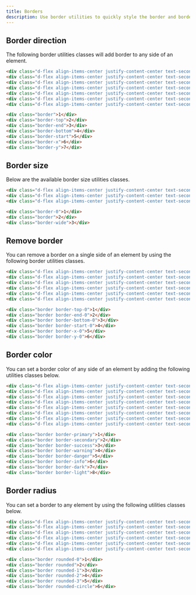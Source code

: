 ```yaml
---
title: Borders
description: Use border utilities to quickly style the border and border-radius of an element. Great for images, buttons, or any other element.
---
```


## Border direction

The following border utilities classes will add border to any side of an element.

```html example centered separated background="white"
<div class="d-flex align-items-center justify-content-center text-secondary w-5 h-5 bg-light border">1</div>
<div class="d-flex align-items-center justify-content-center text-secondary w-5 h-5 bg-light border-top">2</div>
<div class="d-flex align-items-center justify-content-center text-secondary w-5 h-5 bg-light border-end">3</div>
<div class="d-flex align-items-center justify-content-center text-secondary w-5 h-5 bg-light border-bottom">4</div>
<div class="d-flex align-items-center justify-content-center text-secondary w-5 h-5 bg-light border-start">5</div>
<div class="d-flex align-items-center justify-content-center text-secondary w-5 h-5 bg-light border-x">6</div>
<div class="d-flex align-items-center justify-content-center text-secondary w-5 h-5 bg-light border-y">7</div>
```

```html
<div class="border">1</div>
<div class="border-top">2</div>
<div class="border-end">3</div>
<div class="border-bottom">4</div>
<div class="border-start">5</div>
<div class="border-x">6</div>
<div class="border-y">7</div>
```

## Border size

Below are the available border size utilities classes.

```html example centered separated background="white"
<div class="d-flex align-items-center justify-content-center text-secondary w-5 h-5 bg-light border-0">1</div>
<div class="d-flex align-items-center justify-content-center text-secondary w-5 h-5 bg-light border">2</div>
<div class="d-flex align-items-center justify-content-center text-secondary w-5 h-5 bg-light border-wide">3</div>
```

```html
<div class="border-0">1</div>
<div class="border">2</div>
<div class="border-wide">3</div>
```

## Remove border

You can remove a border on a single side of an element by using the following border utilities classes.

```html example centered separated background="white"
<div class="d-flex align-items-center justify-content-center text-secondary w-5 h-5 bg-light border border-top-0">1</div>
<div class="d-flex align-items-center justify-content-center text-secondary w-5 h-5 bg-light border border-end-0">2</div>
<div class="d-flex align-items-center justify-content-center text-secondary w-5 h-5 bg-light border border-bottom-0">3</div>
<div class="d-flex align-items-center justify-content-center text-secondary w-5 h-5 bg-light border border-start-0">4</div>
<div class="d-flex align-items-center justify-content-center text-secondary w-5 h-5 bg-light border border-x-0">5</div>
<div class="d-flex align-items-center justify-content-center text-secondary w-5 h-5 bg-light border border-y-0">6</div>
```

```html
<div class="border border-top-0">1</div>
<div class="border border-end-0">2</div>
<div class="border border-bottom-0">3</div>
<div class="border border-start-0">4</div>
<div class="border border-x-0">5</div>
<div class="border border-y-0">6</div>
```

## Border color

You can set a border color of any side of an element by adding the following utilities classes below.

```html example centered separated background="white"
<div class="d-flex align-items-center justify-content-center text-secondary w-5 h-5 bg-light border border-primary">1</div>
<div class="d-flex align-items-center justify-content-center text-secondary w-5 h-5 bg-light border border-secondary">2</div>
<div class="d-flex align-items-center justify-content-center text-secondary w-5 h-5 bg-light border border-success">3</div>
<div class="d-flex align-items-center justify-content-center text-secondary w-5 h-5 bg-light border border-warning">4</div>
<div class="d-flex align-items-center justify-content-center text-secondary w-5 h-5 bg-light border border-danger">5</div>
<div class="d-flex align-items-center justify-content-center text-secondary w-5 h-5 bg-light border border-info">6</div>
<div class="d-flex align-items-center justify-content-center text-secondary w-5 h-5 bg-light border border-dark">7</div>
<div class="d-flex align-items-center justify-content-center text-secondary w-5 h-5 bg-light border border-light">8</div>
```

```html
<div class="border border-primary">1</div>
<div class="border border-secondary">2</div>
<div class="border border-success">3</div>
<div class="border border-warning">4</div>
<div class="border border-danger">5</div>
<div class="border border-info">6</div>
<div class="border border-dark">7</div>
<div class="border border-light">8</div>
```

## Border radius

You can set a border to any element by using the following utilities classes below.

```html example centered separated background="white"
<div class="d-flex align-items-center justify-content-center text-secondary  w-5 h-5 bg-light border rounded-0">1</div>
<div class="d-flex align-items-center justify-content-center text-secondary  w-5 h-5 bg-light border rounded">2</div>
<div class="d-flex align-items-center justify-content-center text-secondary  w-5 h-5 bg-light border rounded-1">3</div>
<div class="d-flex align-items-center justify-content-center text-secondary  w-5 h-5 bg-light border rounded-2">4</div>
<div class="d-flex align-items-center justify-content-center text-secondary  w-5 h-5 bg-light border rounded-3">5</div>
<div class="d-flex align-items-center justify-content-center text-secondary  w-5 h-5 bg-light border rounded-circle">6</div>
```

```html
<div class="border rounded-0">1</div>
<div class="border rounded">2</div>
<div class="border rounded-1">3</div>
<div class="border rounded-2">4</div>
<div class="border rounded-3">5</div>
<div class="border rounded-circle">6</div>
```
